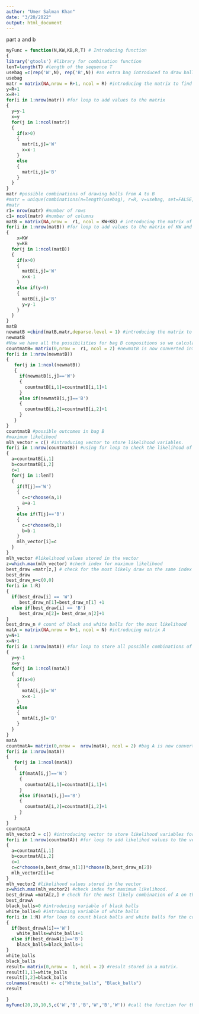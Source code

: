 ---
author: "Umer Salman Khan"
date: "3/20/2022"
output: html_document
---

part a and b
```{r}
myFunc = function(N,KW,KB,R,T) # Introducing function
{
library('gtools') #library for combination function
lenT=length(T) #length of the sequence T
usebag =c(rep('W',N), rep('B',N)) #an extra bag introduced to draw balls as per required
usebag
matr = matrix(NA,nrow = R+1, ncol = R) #introducing the matrix to find the possible number of combinations that can be drawn from bag A
y=R+1
x=R+1
for(i in 1:nrow(matr)) #for loop to add values to the matrix
{
  y=y-1
  x=y
  for(j in 1:ncol(matr))
  {
    if(x>0)
    {
      matr[i,j]='W'
      x=x-1
    }
    else
    {
      matr[i,j]='B'
    }
  }
}
matr #possible combinations of drawing balls from A to B
#matr = unique(combinations(n=length(usebag), r=R, v=usebag, set=FALSE, repeats.allowed=TRUE))
#matr
r1= nrow(matr) #number of rows
c1= ncol(matr) #number of columns
matB = matrix(NA,nrow =  r1, ncol = KW+KB) # introducing the matrix of balls in bag B
for(i in 1:nrow(matB)) #for loop to add values to the matrix of KW and KB.
{
    x=KW
    y=KB
  for(j in 1:ncol(matB))
  {
    if(x>0)
    {
      matB[i,j]='W'
      x=x-1
    }
    else if(y>0)
    {
      matB[i,j]='B'
      y=y-1
    }
  }
}
matB
newmatB =cbind(matB,matr,deparse.level = 1) #introducing the matrix to get the possible number of combinations that can be seen in bag B after drawing from bag A by combining matrix R and matrix B
newmatB
#Now we have all the possibilities for bag B compositions so we calculate maximum liklihood for each of them with the sequence of balls T
countmatB= matrix(0,nrow =  r1, ncol = 2) #newmatB is now converted into a count matrix of black and white balls with only 2 columns in it.
for(i in 1:nrow(newmatB))
{
   for(j in 1:ncol(newmatB))
   {
     if(newmatB[i,j]=='W')
     {
       countmatB[i,1]=countmatB[i,1]+1
     }
     else if(newmatB[i,j]=='B')
     {
       countmatB[i,2]=countmatB[i,2]+1
     }
   }
}
countmatB #possible outcomes in bag B
#maximum likelihood
mlh_vector = c() #introducing vector to store likelihood variables.
for(i in 1:nrow(countmatB)) #using for loop to check the likelihood of the sequence T for all possible combinations in bag B
{
  a=countmatB[i,1]
  b=countmatB[i,2]
  c=1
  for(j in 1:lenT)
  {
    if(T[j]=='W')
    {
      c=c*choose(a,1)
      a=a-1
    }
    else if(T[j]=='B')
    {
      c=c*choose(b,1)
      b=b-1
    }
    mlh_vector[i]=c
  }
}
mlh_vector #likelihood values stored in the vector
z=which.max(mlh_vector) #check index for maximum likelihood
best_draw =matr[z,] # check for the most likely draw on the same index in matrix R
best_draw
best_draw_n=c(0,0)
for(i in 1:R)
{
  if(best_draw[i] == 'W') 
     best_draw_n[1]=best_draw_n[1] +1
  else if(best_draw[i] == 'B')
     best_draw_n[2]= best_draw_n[2]+1
}
best_draw_n # count of black and white balls for the most likelihood
matA = matrix(NA,nrow = N+1, ncol = N) #introducing matrix A
y=N+1
x=N+1
for(i in 1:nrow(matA)) #for loop to store all possible combinations of black and white balls in bag A
{
  y=y-1
  x=y
  for(j in 1:ncol(matA))
  {
    if(x>0)
    {
      matA[i,j]='W'
      x=x-1
    }
    else
    {
      matA[i,j]='B'
    }
  }
}
matA
countmatA= matrix(0,nrow =  nrow(matA), ncol = 2) #bag A is now converted into a count matrix with only 2 columns in it.
for(i in 1:nrow(matA))
{
   for(j in 1:ncol(matA))
   {
     if(matA[i,j]=='W')
     {
       countmatA[i,1]=countmatA[i,1]+1
     }
     else if(matA[i,j]=='B')
     {
       countmatA[i,2]=countmatA[i,2]+1
     }
   }
}
countmatA
mlh_vector2 = c() #introducing vector to store likelihood variables for what draws are most likely with what combinations of balls in bag A
for(i in 1:nrow(countmatA)) #for loop to add likelihod values to the vector
{
  a=countmatA[i,1]
  b=countmatA[i,2]
  c=1
  c=c*choose(a,best_draw_n[1])*choose(b,best_draw_n[2])
  mlh_vector2[i]=c
}
mlh_vector2 #likelihood values stored in the vector
z=which.max(mlh_vector2) #check index for maximum likelihood.
best_drawA =matA[z,] # check for the most likely combination of A on the same index.
best_drawA
black_balls=0 #introducing variable of black balls
white_balls=0 #introducing variable of white balls
for(i in 1:N) #for loop to count black balls and white balls for the combination chosen
{
  if(best_drawA[i]=='W')
    white_balls=white_balls+1
  else if(best_drawA[i]=='B')
    black_balls=black_balls+1
}
white_balls
black_balls
result= matrix(0,nrow =  1, ncol = 2) #result stored in a matrix.
result[1,1]=white_balls
result[1,2]=black_balls
colnames(result) <- c("White_balls", "Black_balls")
result

}
myFunc(20,10,10,5,c('W','B','B','W','B','W')) #call the function for the values mentioned in part b.

```
